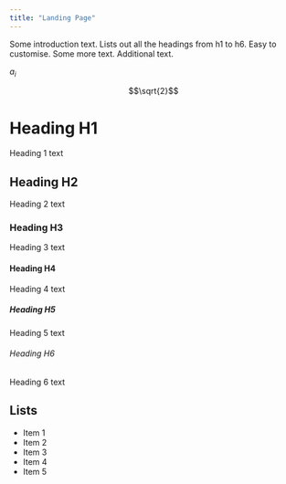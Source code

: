 ```yaml
---
title: "Landing Page"
---
```


Some introduction text. Lists out all the headings from h1 to h6. Easy to customise. Some more text. Additional text.

$a_i$

$$\sqrt{2}$$

# Heading H1
Heading 1 text

## Heading H2
Heading 2 text

### Heading H3
Heading 3 text

#### Heading H4
Heading 4 text

##### Heading H5
Heading 5 text

###### Heading H6
Heading 6 text

## Lists
- Item 1
- Item 2
- Item 3
- Item 4
- Item 5

<script src='https://cdnjs.loli.net/ajax/libs/mathjax/2.7.5/MathJax.js?config=TeX-MML-AM_CHTML' type='text/javascript'></script>

